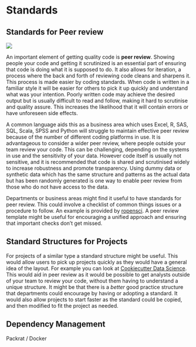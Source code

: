 # Standards

## Standards for Peer review

![](static/code_review.jpg)

An important element of getting quality code is **peer review**. Showing people your code and getting it scrutinized is an essential part of ensuring that code is doing what it is supposed to do.  It also allows for iteration, a process where the back and forth of reviewing code cleans and sharpens it. This process is made easier by coding standards. When code is written in a familiar style it will be easier for others to pick it up quickly and understand what was your intention. Poorly written code may achieve the desired output but is usually difficult to read and follow, making it hard to scrutinise and quality assure.  This increases the likelihood that it will contain errors or have unforeseen side effects.

A common language aids this as a business area which uses Excel, R, SAS, SQL, Scala, SPSS and Python will struggle to maintain effective peer review because of the number of different coding platforms in use. It is advantageous to consider a wider peer review, where people outside your team review your code.  This can be challenging, depending on the systems in use and the sensitivity of your data. However code itself is usually not sensitive, and it is recommended that code is shared and scrutinised widely to increase robustness and promote transparency. Using dummy data or synthetic data which has the same structure and patterns as the actual data but has been randomly generated is one way to enable peer review from those who do not have access to the data.

Departments or business areas might find it useful to have standards for peer review. This could involve a checklist of common things issues or a procedure to follow. An example is provided by [ropensci](https://devguide.ropensci.org/reviewtemplate.html). A peer review template might be useful for encouraging a unified approach and ensuring that important checks don't get missed.


## Standard Structures for Projects

For projects of a similar type a standard structure might be useful. This would allow users to pick up projects quickly as they would have a general idea of the layout. For example you can look at [Cookiecutter Data Science](http://drivendata.github.io/cookiecutter-data-science/#example). This would aid in peer review as it would be possible to get analysts outside of your team to review your code, without them having to understand a unique structure. It might be that there is a *better* good practice structure that departments could encourage by having or adopting a standard. It would also allow projects to start faster as the standard could be copied, and then modified to fit the project as needed.

## Dependency Management

Packrat / Docker
